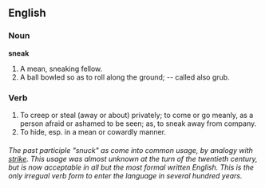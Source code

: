 ==English==

===Noun===

'''sneak'''

#A mean, sneaking fellow.
#A ball bowled so as to roll along the ground; -- called also grub.

===Verb===
{{en-infl-reg-consonant|sneak||}}
<!--Also irregular-->

#To creep or steal (away or about) privately; to come or go meanly, as a person afraid or ashamed to be seen; as, to sneak away from company.
#To hide, esp. in a mean or cowardly manner.

===={{usage}}====
''The past participle "snuck" as come into common usage, by analogy with [[strike]]. This usage was almost unknown at the turn of the twentieth century, but is now acceptable in all but the most formal written English. This is the only irregual verb form to enter the language in several hundred years.''